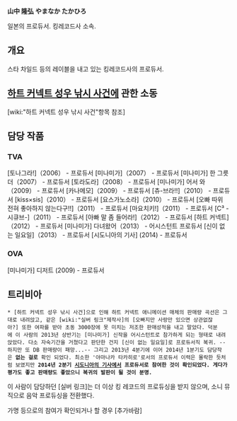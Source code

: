 '''山中 隆弘'''
'''やまなか たかひろ'''

일본의 프로듀서. 킹레코드사 소속. 

== 개요 ==
스타 차일드 등의 레이블을 내고 있는 킹레코드사의 프로듀서. 

== [[하트 커넥트 성우 낚시 사건]]에 관한 소동 ==
[wiki:"하트 커넥트 성우 낚시 사건"항목 참조]

== 담당 작품 ==
=== TVA ===
[토나그라!]（2006） - 프로듀서
[미나미가]（2007） - 프로듀서
[미나미가] 한 그릇 더（2007） - 프로듀서
[토라도라]（2008） - 프로듀서
[미나미가] 어서 와（2009） - 프로듀서
[카나메모]（2009） - 프로듀서
[츄-브라!!]（2010） - 프로듀서
[kiss×sis]（2010） - 프로듀서
[요스가노소라]（2010） - 프로듀서
[오빠 따위 전혀 좋아하지 않는다구!!]（2011） - 프로듀서
[마요치키!]（2011） - 프로듀서
[C³ -시큐브-]（2011） - 프로듀서
[아빠 말 좀 들어라!]（2012） - 프로듀서
[하트 커넥트]（2012） - 프로듀서
[미나미가] 다녀왔어（2013） - 어시스턴트 프로듀서
[신이 없는 일요일]（2013） - 프로듀서
[시도니아의 기사] (2014) - 프로듀서
=== OVA ===
[미나미가] 디저트 (2009) - 프로듀서

== 트리비아 ==
 * [하트 커넥트 성우 낚시 사건]으로 인해 하트 커넥트 애니메이션 매체의 판매량 곡선은 그대로 내려앉고, 같은 [wiki:"실버 링크"제작사]의 [오빠지만 사랑만 있으면 상관없잖아?] 또한 여파를 받아 초동 3000장에 못 미치는 저조한 판매성적을 내고 말았다. 덕분에 이 사람의 2013년 상반기는 [미나미가] 신작을 어시스턴트로 참가하게 되는 형태로 내려앉았다. 다소 자숙기간을 거쳤다고 판단한 건지 [신이 없는 일요일]로 프로듀서직 복귀. --하지만 또 DB 판매량이 패망...-- 그리고 2013년 4분기에 이어 2014년 1분기도 담당작은 '''없는 걸로''' 확인 되었다. 최소한 '야마나카 타카히로'로서의 프로듀서 이력은 몰락한 듯처럼 보였지만 '''2014년 2분기 [[시도니아의 기사]]에서 프로듀서로 참여한 것이 확인되었다. 게다가 평가도 좋고 판매량도 좋았으니 복귀의 발판이 될 것이 분명.'''

이 사람이 담당하던 [실버 링크]는 더 이상 킹 레코드의 프로듀싱을 받지 않으며, 소니 뮤직으로 음악 프로듀싱을 전환했다. 

가명 등으로의 참여가 확인되거나 할 경우 [추가바람]
